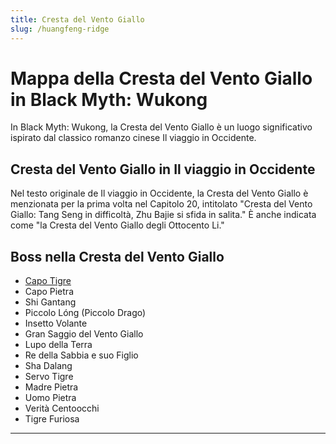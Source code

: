 ```yaml
---
title: Cresta del Vento Giallo
slug: /huangfeng-ridge
---
```


# Mappa della Cresta del Vento Giallo in Black Myth: Wukong

In Black Myth: Wukong, la Cresta del Vento Giallo è un luogo significativo ispirato dal classico romanzo cinese Il viaggio in Occidente.

## Cresta del Vento Giallo in Il viaggio in Occidente

Nel testo originale de Il viaggio in Occidente, la Cresta del Vento Giallo è menzionata per la prima volta nel Capitolo 20, intitolato "Cresta del Vento Giallo: Tang Seng in difficoltà, Zhu Bajie si sfida in salita." È anche indicata come "la Cresta del Vento Giallo degli Ottocento Li."

## Boss nella Cresta del Vento Giallo

- [Capo Tigre](/docs/tiger-vanguard)
- Capo Pietra
- Shi Gantang
- Piccolo Lóng (Piccolo Drago)
- Insetto Volante
- Gran Saggio del Vento Giallo
- Lupo della Terra
- Re della Sabbia e suo Figlio
- Sha Dalang
- Servo Tigre
- Madre Pietra
- Uomo Pietra
- Verità Centoocchi
- Tigre Furiosa

---